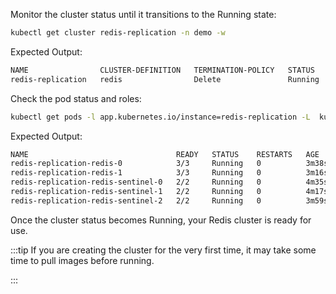 Monitor the cluster status until it transitions to the Running state:
```bash
kubectl get cluster redis-replication -n demo -w
```

Expected Output:

```bash
NAME                CLUSTER-DEFINITION   TERMINATION-POLICY   STATUS    AGE
redis-replication   redis                Delete               Running   3m49s
```

Check the pod status and roles:
```bash
kubectl get pods -l app.kubernetes.io/instance=redis-replication -L  kubeblocks.io/role -n demo
```

Expected Output:
```bash
NAME                                 READY   STATUS    RESTARTS   AGE     ROLE
redis-replication-redis-0            3/3     Running   0          3m38s   primary
redis-replication-redis-1            3/3     Running   0          3m16s   secondary
redis-replication-redis-sentinel-0   2/2     Running   0          4m35s
redis-replication-redis-sentinel-1   2/2     Running   0          4m17s
redis-replication-redis-sentinel-2   2/2     Running   0          3m59s
```

Once the cluster status becomes Running, your Redis cluster is ready for use.

:::tip
If you are creating the cluster for the very first time, it may take some time to pull images before running.

:::
